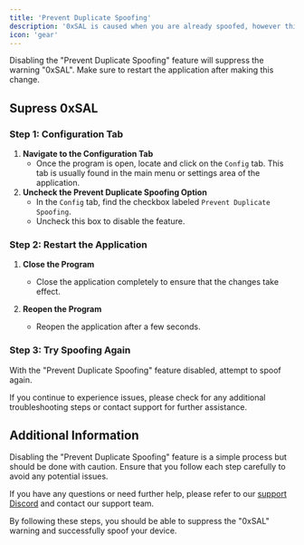 ```yaml
---
title: 'Prevent Duplicate Spoofing'
description: '0xSAL is caused when you are already spoofed, however this may be captured incorrectly, even if you have never spoofed.'
icon: 'gear'
---
```


<Note>
Disabling the "Prevent Duplicate Spoofing" feature will suppress the warning "0xSAL". Make sure to restart the application after making this change.
</Note>

## Supress 0xSAL

### Step 1: Configuration Tab

1. **Navigate to the Configuration Tab**
    - Once the program is open, locate and click on the `Config` tab. This tab is usually found in the main menu or settings area of the application.
2. **Uncheck the Prevent Duplicate Spoofing Option**
    - In the `Config` tab, find the checkbox labeled `Prevent Duplicate Spoofing`.
    - Uncheck this box to disable the feature.

### Step 2: Restart the Application

1. **Close the Program**
    - Close the application completely to ensure that the changes take effect.

2. **Reopen the Program**
    - Reopen the application after a few seconds.

### Step 3: Try Spoofing Again
With the "Prevent Duplicate Spoofing" feature disabled, attempt to spoof again.

<Note>
If you continue to experience issues, please check for any additional troubleshooting steps or contact support for further assistance.
</Note>

## Additional Information

<Warning>
Disabling the "Prevent Duplicate Spoofing" feature is a simple process but should be done with caution. Ensure that you follow each step carefully to avoid any potential issues.
</Warning>

If you have any questions or need further help, please refer to our [support Discord](https://discord.gg/mqCSPwv7bK) and contact our support team.

By following these steps, you should be able to suppress the "0xSAL" warning and successfully spoof your device.